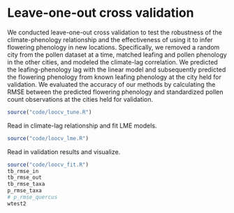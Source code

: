 # Leave-one-out cross validation

We conducted leave-one-out cross validation to test the robustness of the climate-phenology relationship and the effectiveness of using it to infer flowering phenology in new locations. Specifically, we removed a random city from the pollen dataset at a time, matched leafing and pollen phenology in the other cities, and modeled the climate-lag correlation. We predicted the leafing-phenology lag with the linear model and subsequently predicted the flowering phenology from known leafing phenology at the city held for validation. We evaluated the accuracy of our methods by calculating the RMSE between the predicted flowering phenology and standardized pollen count observations at the cities held for validation.

```r
source("code/loocv_tune.R")
```

Read in climate-lag relationship and fit LME models.
```r
source("code/loocv_lme.R")
```

Read in validation results and visualize.
```r
source("code/loocv_fit.R")
tb_rmse_in
tb_rmse_out
tb_rmse_taxa
p_rmse_taxa
# p_rmse_quercus
wtest2
```

